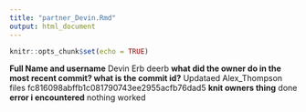 ```yaml
---
title: "partner_Devin.Rmd"
output: html_document
---
```


```r
knitr::opts_chunk$set(echo = TRUE)
```
**Full Name and username**
Devin Erb deerb
**what did the owner do in the most recent commit? what is the commit id?**
    Updataed Alex_Thompson files
    fc816098abffb1c081790743ee2955acfb76dad5
**knit owners thing**
done
**error i encountered**
nothing worked
